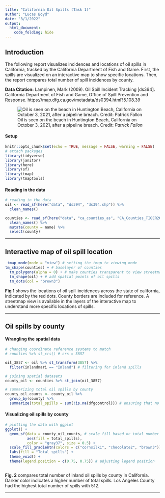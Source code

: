 ```yaml
---
title: "California Oil Spills (Task 1)"
author: "Lucas Boyd"
date: "3/1/2022"
output: 
  html_document:
    code_folding: hide
---
```

## Introduction

The following report visualizes incidences and locations of oil spills in California, tracked by the California Department of Fish and Game. First, the spills are visualized on an interactive map to show specific locations. Then, the report compares total number of spill incidences by county. 

**Data Citation:** Lampinen, Mark (2009). Oil Spill Incident Tracking [ds394]. California Department of Fish and Game, Office of Spill Prevention and Response.
https://map.dfg.ca.gov/metadata/ds0394.html?5.108.39

![Oil is seen on the beach in Huntington Beach, California on October 3, 2021, after a pipeline breach. Credit: *Patrick Fallon*](oil.jpeg)

#### Setup
```r
knitr::opts_chunk$set(echo = TRUE, message = FALSE, warning = FALSE)
# attach packages
library(tidyverse)
library(janitor)
library(here)
library(sf)
library(tmap)
library(tmaptools)
```
#### Reading in the data
```r
# reading in the data
oil <- read_sf(here("data", "ds394", "ds394.shp")) %>% 
  clean_names()

counties <- read_sf(here("data", "ca_counties_as", "CA_Counties_TIGER2016.shp")) %>% 
  clean_names() %>% 
  mutate(county = name) %>% 
  select(county) 
```

***

## Interactive map of oil spill location
```r
 tmap_mode(mode = "view") # setting the tmap to viewing mode
tm_shape(counties) + # baselayer of counties
  tm_polygons(alpha = 0) + # make counties transparent to view streetmap beneath it 
  tm_shape(oil) + # add spatial points of oil spills 
  tm_dots(col = "brown3")
```

**Fig 1** shows the locations of oil spill incidences across the state of california, indicated by the red dots. County borders are included for reference. A streetmap view is available in the layers of the interactive map to understand more specific locations of spills.

***

## Oil spills by county

#### Wrangling the spatial data
```r
# changing coordinate reference systems to match
# counties %>% st_crs() # crs = 3857

oil_3857 <- oil %>% st_transform(3857) %>% 
  filter(inlandmari == "Inland") # filtering for inland spills

# joining spatial datasets
county_oil <- counties %>% st_join(oil_3857)

# summarizing total oil spills by county
county_oil_counts <- county_oil %>% 
  group_by(county) %>% 
  summarize(total_spills = sum(!is.na(dfgcontrol))) # ensuring that no spatial data is lost from the dataset

```

#### Visualizing oil spills by county
```r
# plotting the data with ggplot
ggplot() +
  geom_sf(data = county_oil_counts, # scale fill based on total number of spills within the county
          aes(fill = total_spills),
          color = "gray37", size = 0.5) +
  scale_fill_gradientn(colors = c("cornsilk1", "chocolate2", "brown3")) + # gradient color scheme
  labs(fill = "Total spills") +
  theme_void() +
  theme(legend.position = c(0.75, 0.75)) # adjusting legend position
  
```

**Fig. 2** compares total number of inland oil spills by county in California. Darker color indicates a higher number of total spills. Los Angeles County had the highest total number of spills with 512.

*** 
